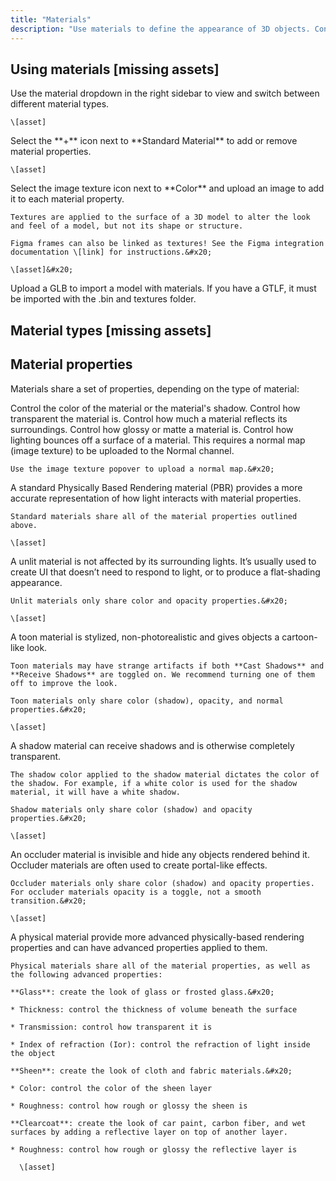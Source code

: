 ```yaml
---
title: "Materials"
description: "Use materials to define the appearance of 3D objects. Control properties like color, roughness, metalness, and opacity to create materials like plastic, metal, glass, and paper."
---
```


## Using materials \[missing assets]

<AccordionGroup>
  <Accordion title="Switching between material types" defaultOpen={false}>
    Use the material dropdown in the right sidebar to view and switch between different material types.&#x20;

    \[asset]
  </Accordion>

  <Accordion title="Adding and modifying material properties" defaultOpen={false}>
    Select the **+** icon next to **Standard Material** to add or remove material properties.

    \[asset]
  </Accordion>

  <Accordion title="Uploading image textures" defaultOpen={false}>
    Select the image texture icon next to **Color** and upload an image to add it to each material property.&#x20;

    Textures are applied to the surface of a 3D model to alter the look and feel of a model, but not its shape or structure.

    Figma frames can also be linked as textures! See the Figma integration documentation \[link] for instructions.&#x20;

    \[asset]&#x20;
  </Accordion>

  <Accordion title="Uploading models with materials" defaultOpen={false}>
    Upload a GLB to import a model with materials. If you have a GTLF, it must be imported with the .bin and textures folder.
  </Accordion>
</AccordionGroup>

## Material types \[missing assets]



## Material properties

Materials share a set of properties, depending on the type of material:

<AccordionGroup>
  <Accordion title="Color" defaultOpen={false}>
    Control the color of the material or the material's shadow.
  </Accordion>

  <Accordion title="Opacity" defaultOpen={false}>
    Control how transparent the material is.
  </Accordion>

  <Accordion title="Metalness" defaultOpen={false}>
    Control how much a material reflects its surroundings.
  </Accordion>

  <Accordion title="Roughness" defaultOpen={false}>
    Control how glossy or matte a material is.
  </Accordion>

  <Accordion title="Normal" defaultOpen={false}>
    Control how lighting bounces off a surface of a material. This requires a normal map (image texture) to be uploaded to the Normal channel.&#x20;

    Use the image texture popover to upload a normal map.&#x20;
  </Accordion>
</AccordionGroup>

<AccordionGroup>
  <Accordion title="Standard material" defaultOpen={false}>
    A standard Physically Based Rendering material (PBR) provides a more accurate representation of how light interacts with material properties.&#x20;

    Standard materials share all of the material properties outlined above.

    \[asset]
  </Accordion>

  <Accordion title="Unlit material" defaultOpen={false}>
    A unlit material is not affected by its surrounding lights. It’s usually used to create UI that doesn’t need to respond to light, or to produce a flat-shading appearance.&#x20;

    Unlit materials only share color and opacity properties.&#x20;

    \[asset]
  </Accordion>

  <Accordion title="Toon material" defaultOpen={false}>
    A toon material is stylized, non-photorealistic and gives objects a cartoon-like look.&#x20;

    Toon materials may have strange artifacts if both **Cast Shadows** and **Receive Shadows** are toggled on. We recommend turning one of them off to improve the look.

    Toon materials only share color (shadow), opacity, and normal properties.&#x20;

    \[asset]
  </Accordion>

  <Accordion title="Shadow material" defaultOpen={false}>
    A shadow material can receive shadows and is otherwise completely transparent.

    The shadow color applied to the shadow material dictates the color of the shadow. For example, if a white color is used for the shadow material, it will have a white shadow.

    Shadow materials only share color (shadow) and opacity properties.&#x20;

    \[asset]
  </Accordion>

  <Accordion title="Occluder material" defaultOpen={false}>
    An occluder material is invisible and hide any objects rendered behind it. Occluder materials are often used to create portal-like effects.&#x20;

    Occluder materials only share color (shadow) and opacity properties. For occluder materials opacity is a toggle, not a smooth transition.&#x20;

    \[asset]
  </Accordion>

  <Accordion title="Physical material" defaultOpen={false}>
    A physical material provide more advanced physically-based rendering properties and can have advanced properties applied to them.&#x20;

    Physical materials share all of the material properties, as well as the following advanced properties:

    **Glass**: create the look of glass or frosted glass.&#x20;

    * Thickness: control the thickness of volume beneath the surface

    * Transmission: control how transparent it is

    * Index of refraction (Ior): control the refraction of light inside the object

    **Sheen**: create the look of cloth and fabric materials.&#x20;

    * Color: control the color of the sheen layer

    * Roughness: control how rough or glossy the sheen is

    **Clearcoat**: create the look of car paint, carbon fiber, and wet surfaces by adding a reflective layer on top of another layer.

    * Roughness: control how rough or glossy the reflective layer is

      \[asset]
  </Accordion>
</AccordionGroup>